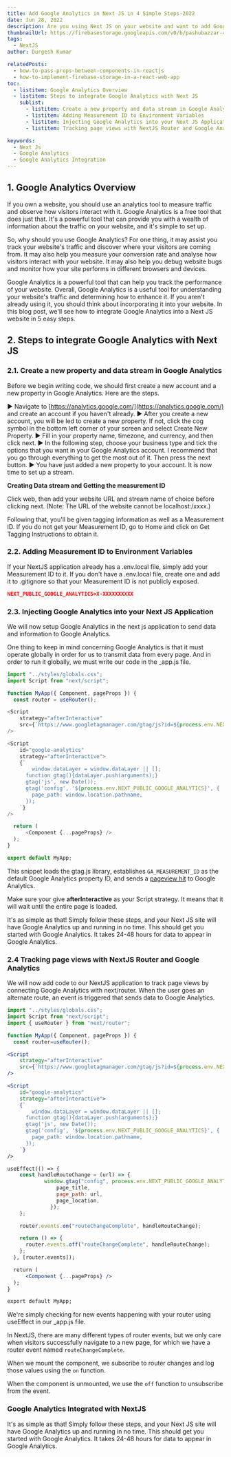```yaml
---
title: Add Google Analytics in Next JS in 4 Simple Steps-2022
date: Jun 28, 2022
description: Are you using Next JS on your website and want to add Google Analytics? In this blog post, we'll show you how to do it in just a few simple steps.
thumbnailUrl: https://firebasestorage.googleapis.com/v0/b/pashubazzar-4ba5c.appspot.com/o/blog%2FPassing%20props%20in%20react%20app.png?alt=media&token=ad453f4f-41bf-4ec9-8fc7-3a4730c60efa
tags:
  - NextJS
author: Durgesh Kumar

relatedPosts:
  - how-to-pass-props-between-components-in-reactjs
  - how-to-implement-firebase-storage-in-a-react-web-app
toc:
  - listitem: Google Analytics Overview
  - listitem: Steps to integrate Google Analytics with Next JS
    sublist:
      - listitem: Create a new property and data stream in Google Analytics
      - listitem: Adding Measurement ID to Environment Variables
      - listitem: Injecting Google Analytics into your Next JS Application
      - listitem: Tracking page views with NextJS Router and Google Analytics

keywords:
  - Next Js
  - Google Analytics
  - Google Analytics Integration
---
```


## 1. Google Analytics Overview

If you own a website, you should use an analytics tool to measure traffic and observe how visitors interact with it. Google Analytics is a free tool that does just that. It's a powerful tool that can provide you with a wealth of information about the traffic on your website, and it's simple to set up.

So, why should you use Google Analytics? For one thing, it may assist you track your website's traffic and discover where your visitors are coming from. It may also help you measure your conversion rate and analyse how visitors interact with your website. It may also help you debug website bugs and monitor how your site performs in different browsers and devices.

Google Analytics is a powerful tool that can help you track the performance of your website. Overall, Google Analytics is a useful tool for understanding your website's traffic and determining how to enhance it. If you aren't already using it, you should think about incorporating it into your website. In this blog post, we'll see how to integrate Google Analytics into a Next JS website in 5 easy steps.

## 2. Steps to integrate Google Analytics with Next JS

### 2.1. Create a new property and data stream in Google Analytics

Before we begin writing code, we should first create a new account and a new property in Google Analytics. Here are the steps.

&#9658; Navigate to [https://analytics.google.com/](https://analytics.google.com/) and create an account if you haven't already.
&#9658; After you create a new account, you will be led to create a new property. If not, click the cog symbol in the bottom left corner of your screen and select Create New Property.
&#9658; Fill in your property name, timezone, and currency, and then click next.
&#9658; In the following step, choose your business type and tick the options that you want in your Google Analytics account. I recommend that you go through everything to get the most out of it. Then press the next button.
&#9658; You have just added a new property to your account. It is now time to set up a stream.

**Creating Data stream and Getting the measurement ID**

Click web, then add your website URL and stream name of choice before clicking next. (Note: The URL of the website cannot be localhost:/xxxx.)

Following that, you'll be given tagging information as well as a Measurement ID. If you do not get your Measurement ID, go to Home and click on Get Tagging Instructions to obtain it.

### 2.2. Adding Measurement ID to Environment Variables

If your NextJS application already has a .env.local file, simply add your Measurement ID to it. If you don't have a .env.local file, create one and add it to .gitignore so that your Measurement ID is not publicly exposed.

```json
NEXT_PUBLIC_GOOGLE_ANALYTICS=X-XXXXXXXXXX
```

### 2.3. Injecting Google Analytics into your Next JS Application

We will now setup Google Analytics in the next js application to send data and information to Google Analytics.

One thing to keep in mind concerning Google Analytics is that it must operate globally in order for us to transmit data from every page. And in order to run it globally, we must write our code in the \_app.js file.

```js
import "../styles/globals.css";
import Script from "next/script";

function MyApp({ Component, pageProps }) {
  const router = useRouter();

<Script
	strategy="afterInteractive"
	src={`https://www.googletagmanager.com/gtag/js?id=${process.env.NEXT_PUBLIC_GOOGLE_ANALYTICS}`}
/>

<Script
	id="google-analytics"
	strategy="afterInteractive">
	{`
		window.dataLayer = window.dataLayer || [];
	  function gtag(){dataLayer.push(arguments);}
	  gtag('js', new Date());
	  gtag('config', '${process.env.NEXT_PUBLIC_GOOGLE_ANALYTICS}', {
	    page_path: window.location.pathname,
	  });
	`}
/>

  return (
      <Component {...pageProps} />
  );
}

export default MyApp;
```

This snippet loads the gtag.js library, establishes `GA_MEASUREMENT_ID` as the default Google Analytics property ID, and sends a [pageview hit](https://support.google.com/analytics/answer/6086080) to Google Analytics.

Make sure your give **afterInteractive** as your Script strategy. It means that it will wait until the entire page is loaded.

It's as simple as that! Simply follow these steps, and your Next JS site will have Google Analytics up and running in no time. This should get you started with Google Analytics. It takes 24-48 hours for data to appear in Google Analytics.

### 2.4 Tracking page views with NextJS Router and Google Analytics

We will now add code to our NextJS application to track page views by connecting Google Analytics with next/router. When the user goes an alternate route, an event is triggered that sends data to Google Analytics.

```jsx
import "../styles/globals.css";
import Script from "next/script";
import { useRouter } from "next/router";

function MyApp({ Component, pageProps }) {
  const router=useRouter();

<Script
	strategy="afterInteractive"
	src={`https://www.googletagmanager.com/gtag/js?id=${process.env.NEXT_PUBLIC_GOOGLE_ANALYTICS}`}
/>

<Script
	id="google-analytics"
	strategy="afterInteractive">
	{`
		window.dataLayer = window.dataLayer || [];
	  function gtag(){dataLayer.push(arguments);}
	  gtag('js', new Date());
	  gtag('config', '${process.env.NEXT_PUBLIC_GOOGLE_ANALYTICS}', {
	    page_path: window.location.pathname,
	  });
	`}
/>

useEffect(() => {
    const handleRouteChange = (url) => {
			window.gtag("config", process.env.NEXT_PUBLIC_GOOGLE_ANALYTICS, {
			    page_title,
			    page_path: url,
			    page_location,
			  });
    };

    router.events.on("routeChangeComplete", handleRouteChange);

    return () => {
      router.events.off("routeChangeComplete", handleRouteChange);
    };
  }, [router.events]);

  return (
      <Component {...pageProps} />
  );
}

export default MyApp;
```

We're simply checking for new events happening with your router using useEffect in our \_app.js file.

In NextJS, there are many different types of router events, but we only care when visitors successfully navigate to a new page, for which we have a router event named `routeChangeComplete`.

When we mount the component, we subscribe to router changes and log those values using the `on` function.

When the component is unmounted, we use the `off` function to unsubscribe from the event.

### Google Analytics Integrated with NextJS

It's as simple as that! Simply follow these steps, and your Next JS site will have Google Analytics up and running in no time. This should get you started with Google Analytics. It takes 24-48 hours for data to appear in Google Analytics.
